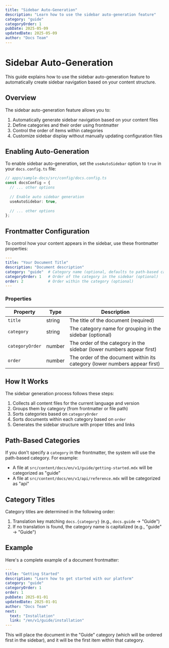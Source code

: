 ```yaml
---
title: "Sidebar Auto-Generation"
description: "Learn how to use the sidebar auto-generation feature"
category: "guide"
categoryOrder: 1
pubDate: 2025-05-09
updatedDate: 2025-05-09
author: "Docs Team"
---
```


# Sidebar Auto-Generation

This guide explains how to use the sidebar auto-generation feature to automatically create sidebar navigation based on your content structure.

## Overview

The sidebar auto-generation feature allows you to:

1. Automatically generate sidebar navigation based on your content files
2. Define categories and their order using frontmatter
3. Control the order of items within categories
4. Customize sidebar display without manually updating configuration files

## Enabling Auto-Generation

To enable sidebar auto-generation, set the `useAutoSidebar` option to `true` in your `docs.config.ts` file:

```typescript
// apps/sample-docs/src/config/docs.config.ts
const docsConfig = {
  // ... other options
  
  // Enable auto sidebar generation
  useAutoSidebar: true,
  
  // ... other options
};
```

## Frontmatter Configuration

To control how your content appears in the sidebar, use these frontmatter properties:

```yaml
---
title: "Your Document Title"
description: "Document description"
category: "guide"  # Category name (optional, defaults to path-based category)
categoryOrder: 1   # Order of the category in the sidebar (optional)
order: 2           # Order within the category (optional)
---
```

### Properties

| Property | Type | Description |
|----------|------|-------------|
| `title` | string | The title of the document (required) |
| `category` | string | The category name for grouping in the sidebar (optional) |
| `categoryOrder` | number | The order of the category in the sidebar (lower numbers appear first) |
| `order` | number | The order of the document within its category (lower numbers appear first) |

## How It Works

The sidebar generation process follows these steps:

1. Collects all content files for the current language and version
2. Groups them by category (from frontmatter or file path)
3. Sorts categories based on `categoryOrder`
4. Sorts documents within each category based on `order`
5. Generates the sidebar structure with proper titles and links

## Path-Based Categories

If you don't specify a `category` in the frontmatter, the system will use the path-based category. For example:

- A file at `src/content/docs/en/v1/guide/getting-started.mdx` will be categorized as "guide"
- A file at `src/content/docs/en/v1/api/reference.mdx` will be categorized as "api"

## Category Titles

Category titles are determined in the following order:

1. Translation key matching `docs.{category}` (e.g., `docs.guide` → "Guide")
2. If no translation is found, the category name is capitalized (e.g., "guide" → "Guide")

## Example

Here's a complete example of a document frontmatter:

```yaml
---
title: "Getting Started"
description: "Learn how to get started with our platform"
category: "guide"
categoryOrder: 1
order: 1
pubDate: 2025-01-01
updatedDate: 2025-01-01
author: "Docs Team"
next:
  text: "Installation"
  link: "/en/v1/guide/installation"
---
```

This will place the document in the "Guide" category (which will be ordered first in the sidebar), and it will be the first item within that category.
